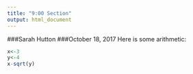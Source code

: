 ```yaml
---
title: "9:00 Section"
output: html_document
---
```

###Sarah Hutton
###October 18, 2017
Here is some arithmetic:

```r
x<-3
y<-4
x-sqrt(y)
```

